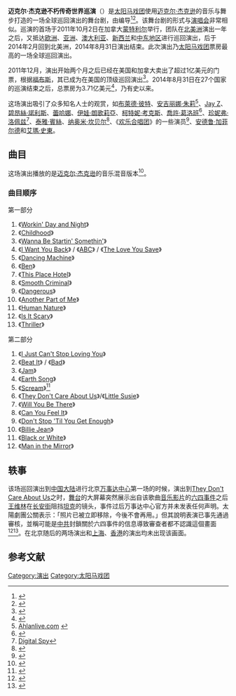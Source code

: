 {{关于|演出|同名专辑|Immortal}}
{{NoteTA|
|G1=Music
|T=zh-cn:迈克尔·杰克逊不朽传奇世界巡演;zh-hk:米高·積遜《不朽傳奇》世界巡演;zh-tw:麥可·傑克森不朽傳奇世界巡迴; zh-sg:麦克·杰森不朽传奇世界巡演;
|1=zh-cn:迈克尔·杰克逊不朽传奇世界巡演;zh-hk:米高·積遜《不朽傳奇》世界巡演;zh-tw:麥可·傑克森不朽傳奇世界巡迴; zh-sg:麦克·杰森不朽传奇世界巡演;
|2=zh-cn:迈克尔·杰克逊; zh-tw:麥可·傑克森; zh-hk:米高·積遜; zh-sg:麦克·杰森;
|3=zh-cn:迈克尔; zh-tw:麥可; zh-hk:米高; zh-sg:麦克;
|4=zh-cn:杰克逊; zh-tw:傑克森; zh-hk:積遜; zh-sg:杰森;
|5=zh-cn:约瑟夫; zh-hk:約瑟; zh-tw:約瑟夫;
|6=zh-hans:太阳马戏团;zh-hant:太陽馬戲團;zh-hk:太陽劇團;zh-tw:太陽劇團
}}
{{Infobox concert tour
| concert_tour_name = 迈克尔·杰克逊不朽传奇世界巡演
| image = Cirque du Soleil Michael Jackson immortal world tour logo.jpg
| image_size = 220px
| border = 是
| artist = [[太阳马戏团|太阳马戏团]]
| album = 
| start_date = {{Start date|2011|10|02}}
| end_date = {{End date|2014|8|31}}
| number_of_shows = {{plain list|
*北美洲245场
*欧洲85场
*亚洲49场
*大洋洲22场
*总共388场
}}
| number_of_legs = 6
| gross = 3.71亿[[美元|美元]]
| last_tour = {{ubl|{{tsl|en|Iris (Cirque du Soleil)|Iris (演出)}}|2011年}}
| this_tour = {{ubl|[[迈克尔·杰克逊不朽传奇世界巡演|迈克尔·杰克逊不朽传奇世界巡演]]|2011年－2014年}}
| next_tour = {{ubl|{{tsl|en|Amaluna}}|2012年}}
}}

'''迈克尔·杰克逊不朽传奇世界巡演'''（{{lang-en|''Michael Jackson: The Immortal World Tour''}}）是[[太阳马戏团|太阳马戏团]]使用[[迈克尔·杰克逊|迈克尔·杰克逊]]的音乐与舞步打造的一场全球巡回演出的舞台剧，由{{tsl|en|Jamie King|杰米·金}}编导<ref name=NYT>{{cite web |work=[[The_New_York_Times|The New York Times]] |title=Singing Pageant of Pop, With a Circus Atmosphere |author=Webster, Andy |date=April 2, 2012 |url=http://theater.nytimes.com/2012/04/03/theater/reviews/michael-jackson-the-immortal-world-tour-cirque-du-soleil.html?_r=0}}</ref><ref>{{cite web |url=http://www.cirquedusoleil.com/en/press/news/2011/mj-premiere-october-tonight-in-montreal.aspx |title=World Premiere Tonight in Montreal! |accessdate=2012-01-17 |date=2011-10-02 |publisher=Cirque du Soleil |work=Cirque du Soleil Press Release |archive-url=https://web.archive.org/web/20120124040603/http://www.cirquedusoleil.com/en/press/news/2011/mj-premiere-october-tonight-in-montreal.aspx |archive-date=2012-01-24 |dead-url=yes }}</ref>。该舞台剧的形式与[[演唱会|演唱会]]非常相似。巡演的首场于2011年10月2日在加拿大[[蒙特利尔|蒙特利尔]]举行，团队在[[北美洲|北美洲]]演出一年之后，又抵达[[欧洲|欧洲]]、[[亚洲|亚洲]]、[[澳大利亚|澳大利亚]]、[[新西兰|新西兰]]和[[中东地区|中东地区]]进行巡回演出，后于2014年2月回到北美洲，2014年8月31日演出结束。此次演出乃[[太阳马戏团|太阳马戏团]]票房最高的一场全球巡回演出。

2011年12月，演出开始两个月之后已经在美国和加拿大卖出了超过1亿美元的门票，根据[[福布斯|福布斯]]，其已成为在美国的顶级巡回演出<ref>{{cite web |url=http://www.forbes.com/sites/zackomalleygreenburg/2011/12/12/why-michael-jackson-is-the-top-touring-act-in-america-again/ |title=Why Michael Jackson Is The Top Touring Act In America, Again |date=12 December 2011 |accessdate=7 January 2014 |archive-date=2021-04-21 |archive-url=https://web.archive.org/web/20210421043745/https://www.forbes.com/sites/zackomalleygreenburg/2011/12/12/why-michael-jackson-is-the-top-touring-act-in-america-again/ |dead-url=no }}</ref>。2014年8月31日在27个国家的巡演结束之后，总票房为3.71亿美元<ref>{{cite news|url=https://www.facebook.com/michaeljackson/photos/a.108910151472.86254.19691681472/10152786782171473/?type=1&theater|title=Michael Jackson Immortal Tour Wraps With $371 million and 3.7 million ticket sold worldwide|work=Cirque/Michael Jackson Estate|publisher=Michael Jackson Facebook|date=October 1, 2014|accessdate=October 8, 2014}}</ref>，乃有史以来{{tsl|en|List of highest-grossing concert tours|总票房排名第七的巡演}}。

这场演出吸引了众多知名人士的观赏，如[[布萊德·彼特|布萊德·彼特]]、[[安吉丽娜·朱莉|安吉丽娜·朱莉]]<ref>[http://www.ahlanlive.com/brad-pitt-s-birthday-celebrations-with-his-family--158269.html Ahlanlive.com] {{webarchive|url=https://web.archive.org/web/20120205215628/http://www.ahlanlive.com/brad-pitt-s-birthday-celebrations-with-his-family--158269.html |date=2012-02-05 }}</ref>、[[Jay_Z|Jay Z]]、[[碧昂絲·諾利斯|碧昂絲·諾利斯]]、[[蕾哈娜|蕾哈娜]]、[[伊娃·朗歌莉亞|伊娃·朗歌莉亞]]、[[柯特妮·考克斯|柯特妮·考克斯]]、[[喬許·葛洛班|喬許·葛洛班]]<ref>{{Cite web |url=http://www.cozycot.com/enews/article/Celebrities-arrive-at-the-Staples-Center-to-watch-Michael-Jackson-163114/photo/604231 |title=Cozycot.com |accessdate=2015-06-12 |archive-date=2013-01-19 |archive-url=https://archive.is/20130119171718/http://www.cozycot.com/enews/article/Celebrities-arrive-at-the-Staples-Center-to-watch-Michael-Jackson-163114/photo/604231 |dead-url=yes }}</ref>、[[珍妮弗·洛佩兹|珍妮弗·洛佩兹]]<ref>[http://www.digitalspy.com/celebrity/i505503-8/celebrity-pictures-201012-261012-jennifer-lopez-and-boyfriend-casper-smart-enjoy-a-late-dinner-at-hakkasan-restaurant-following-a-trip-to-the-o2-arena-to-watch-cirque-du-soleil-michael-jackson-the-immortal-world-tour.html Digital Spy]{{Dead link|date=2019年6月 |bot=InternetArchiveBot |fix-attempted=yes }}</ref>、[[泰雅·賓絲|泰雅·賓絲]]、[[纳奥米·坎贝尔|纳奥米·坎贝尔]]<ref>{{Cite web |url=http://www.dailymail.co.uk/tvshowbiz/article-2124870/Coco-Austin-Naomi-Campbell-Cirque-du-Soleils-Michael-Jackson-tribute-launch.html |title=Daily Mail |access-date=2015-06-12 |archive-date=2020-08-13 |archive-url=https://web.archive.org/web/20200813004850/https://www.dailymail.co.uk/tvshowbiz/article-2124870/Coco-Austin-Naomi-Campbell-Cirque-du-Soleils-Michael-Jackson-tribute-launch.html |dead-url=no }}</ref>、《[[欢乐合唱团|欢乐合唱团]]》的一些演员<ref>{{Cite web |url=http://www.contactmusic.com/news/michael-jackson-kids-launch-hollywood-celebration-of-the-king-of-pop_1288177 |title=Contact Music |access-date=2015-06-12 |archive-date=2014-09-11 |archive-url=https://web.archive.org/web/20140911011222/http://www.contactmusic.com/news/michael-jackson-kids-launch-hollywood-celebration-of-the-king-of-pop_1288177 |dead-url=no }}</ref>、[[安德鲁·加菲尔德|安德鲁·加菲尔德]]和[[艾瑪·史東|艾瑪·史東]]。

== 曲目 ==
这场演出播放的是[[迈克尔·杰克逊|迈克尔·杰克逊]]的音乐混音版本<ref>{{cite web|url=http://static01.cirquedusoleil.com/en/~/media/press/PDF/michael-jackson-tour/scenes.pdf|title=Michael Jackson: The Immortal World Tour - Scenes|accessdate=2011-10-08|format=PDF|publisher=Cirque du Soleil Press Material}}{{Dead link|date=2019年5月 |bot=InternetArchiveBot |fix-attempted=yes }}</ref>。

=== 曲目顺序 ===
{{col-begin}}
{{col-2}}
;第一部分
# 《[[Workin'_Day_and_Night|Workin' Day and Night]]》
# 《[[Scream/Childhood|Childhood]]》
# 《[[Wanna_Be_Startin'_Somethin'|Wanna Be Startin' Somethin']]》
# 《[[I_Want_You_Back|I Want You Back]]》 / 《[[ABC_(歌曲)|ABC]]》 / 《[[The_Love_You_Save|The Love You Save]]》{{small|（[[杰克逊五人组|杰克逊五人组]]时期音乐）}}
# 《[[Dancing_Machine|Dancing Machine]]》
# 《[[Ben_(歌曲)|Ben]]》
# 《[[This_Place_Hotel|This Place Hotel]]》
# 《[[Smooth_Criminal|Smooth Criminal]]》
# 《[[Dangerous_(迈克尔杰克逊歌曲)|Dangerous]]》
# 《[[Another_Part_of_Me|Another Part of Me]]》
# 《[[Human_Nature_(迈克尔杰克逊歌曲)|Human Nature]]》
# 《[[Is_It_Scary|Is It Scary]]》
# 《[[Thriller_(歌曲)|Thriller]]》
{{col-2}}

;第二部分
# 《[[I_Just_Can't_Stop_Loving_You|I Just Can't Stop Loving You]]》
# 《[[Beat_It|Beat It]]》 / 《[[Bad_(迈克尔杰克逊歌曲)|Bad]]》{{small|（混合播放）}}
# 《[[Jam_(歌曲)|Jam]]》
# 《[[Earth_Song|Earth Song]]》
# 《[[Scream/Childhood|Scream]]》<ref>{{cite news|title=dfgsdf}}</ref>
# 《[[They_Don't_Care_About_Us|They Don't Care About Us]]》/《[[Little_Susie|Little Susie]]》{{small|（混合播放）}}
# 《[[Will_You_Be_There|Will You Be There]]》
# 《[[Can_You_Feel_It_(杰克逊五人组歌曲)|Can You Feel It]]》
# 《[[Don't_Stop_'Til_You_Get_Enough|Don't Stop 'Til You Get Enough]]》
# 《[[Billie_Jean|Billie Jean]]》
# 《[[Black_or_White|Black or White]]》 
# 《[[Man_in_the_Mirror|Man in the Mirror]]》
{{col-end}}

== 轶事 ==
该场巡回演出到[[中国大陆|中国大陆]]进行北京[[万事达中心|万事达中心]]第一场的时候，演出到[[They_Don't_Care_About_Us|They Don't Care About Us]]之时，[[舞台|舞台]]的大屏幕突然展示出自该歌曲[[音乐影片|音乐影片]]的[[六四事件|六四事件]]之后[[王维林|王维林]]在[[长安街|长安街]]阻挡[[坦克|坦克]]的镜头，事件过后万事达中心官方并未发表任何声明。太陽劇團公關表示：「照片已被立即移除，今後不會再用。」但其說明表演已事先通過審核，並稱可能是[[中共|中共]]封鎖關於六四事件的信息導致審查者都不認識這個畫面<ref>{{cite news|url=http://www.appledaily.com.tw/appledaily/article/international/20130817/35227467/|title=六四禁照闖北京 太陽劇團秀4秒|agency=[[蘋果日報|蘋果日報]]|date=2013-08-17|language=zh-tw|accessdate=2015-06-12|archive-date=2016-03-04|archive-url=https://web.archive.org/web/20160304114210/http://www.appledaily.com.tw/appledaily/article/international/20130817/35227467/|dead-url=no}}</ref><ref>{{YouTube|Tqs4efNQMwI|m=2|s=54|language=zh-cn}}</ref>。在北京随后的两场演出和[[上海|上海]]、[[香港|香港]]的演出均未出现该画面。

== 参考文献 ==
{{Reflist|2}}

[[Category:演出|Category:演出]]
[[Category:太阳马戏团|Category:太阳马戏团]]